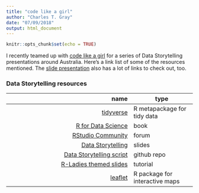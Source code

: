 ```yaml
---
title: "code like a girl"
author: "Charles T. Gray"
date: "07/09/2018"
output: html_document
---
```


```r
knitr::opts_chunk$set(echo = TRUE)
```

I recently teamed up with [code like a girl](https://codelikeagirl.org/) for a series of Data Storytelling presentations around Australia. Here's a link list of some of the resources mentioned. The [slide presentation](http://cantabile.rbind.io/talks/clg/slides) also has a lot of links to check out, too.   

### Data Storytelling resources 

name | type
-:|-
[tidyverse](https://www.tidyverse.org/) | R metapackage for tidy data
[R for Data Science](http://r4ds.had.co.nz/) | book
[RStudio Community](https://community.rstudio.com/) | forum
[Data Storytelling](http://cantabile.rbind.io/talks/clg/slides) | slides
[Data Storytelling script](https://github.com/softloud/etudes/blob/master/recital/clg.Rmd) | github repo
[R-Ladies themed slides](https://alison.rbind.io/post/r-ladies-slides/) | tutorial
[leaflet](https://rstudio.github.io/leaflet/) | R package for interactive maps
